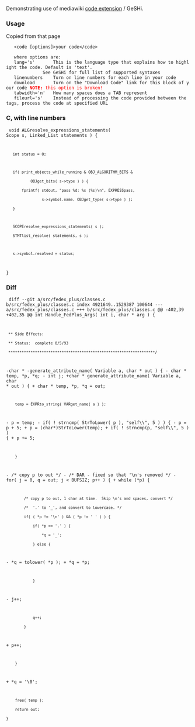 Demonstrating use of mediawiki [http://www.mediawiki.org/wiki/Extension:Code code extension] / GeSHi.

=== Usage ===
Copied from that page

    <nowiki><code [options]>your code</code></nowiki>

    where options are:
    lang='s'       This is the language type that explains how to highlight the code. Default is 'text'.
               See GeSHi for full list of supported syntaxes
    linenumbers    Turn on line numbers for each line in your code
    download       Turn on the "Download Code" link for this block of your code <span style="color:#ff0000">'''NOTE:''' this option is broken!</span>
    tabwidth='n'   How many spaces does a TAB represent
    fileurl='s'    Instead of processing the code provided between the tags, process the code at specified URL

=== C, with line numbers ===
<code lang='c' linenumbers>
void ALGresolve_expressions_statements( Scope s, Linked_List statements ) {
    int status = 0;

    if( print_objects_while_running & OBJ_ALGORITHM_BITS &
            OBJget_bits( s->type ) ) {
        fprintf( stdout, "pass %d: %s (%s)\n", EXPRESSpass,
                 s->symbol.name, OBJget_type( s->type ) );
    }

    SCOPEresolve_expressions_statements( s );
    STMTlist_resolve( statements, s );

    s->symbol.resolved = status;
}
</code>

=== Diff ===
<code lang='diff'>
diff --git a/src/fedex_plus/classes.c b/src/fedex_plus/classes.c
index 4921649..1529387 100644
--- a/src/fedex_plus/classes.c
+++ b/src/fedex_plus/classes.c
@@ -402,39 +402,35 @@ int Handle_FedPlus_Args( int i, char * arg ) {
  ** Side Effects:
  ** Status:  complete 8/5/93
  ******************************************************************/
-char *
-generate_attribute_name( Variable a, char * out ) {
-    char * temp, *p, *q;
-    int j;
+char * generate_attribute_name( Variable a, char * out ) {
+    char * temp, *p, *q = out;
 
     temp = EXPRto_string( VARget_name( a ) );
-    p = temp;
-    if( ! strncmp( StrToLower( p ), "self\\", 5 ) ) {
-        p = p + 5;
+    p = (char*)StrToLower(temp);
+    if( ! strncmp(p, "self\\", 5 ) ) {
+        p += 5;
     }
-    /*  copy p to out  */
-    /* DAR - fixed so that '\n's removed */
-    for( j = 0, q = out; j < BUFSIZ; p++ ) {
+    while (*p) {
         /* copy p to out, 1 char at time.  Skip \n's and spaces, convert */
         /*  '.' to '_', and convert to lowercase. */
         if( ( *p != '\n' ) && ( *p != ' ' ) ) {
             if( *p == '.' ) {
                 *q = '_';
             } else {
-                *q = tolower( *p );
+                *q = *p;
             }
-            j++;
             q++;
         }
+        p++;
     }
+    *q = '\0';
     free( temp );
     return out;
 }
</code>